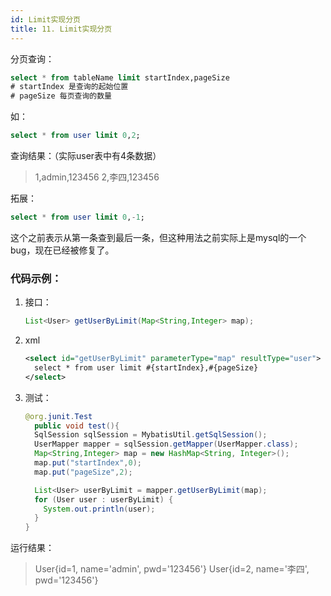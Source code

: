 ```yaml
---
id: Limit实现分页
title: 11. Limit实现分页
---
```


分页查询：

```sql
select * from tableName limit startIndex,pageSize
# startIndex 是查询的起始位置
# pageSize 每页查询的数量
```

如：

```sql
select * from user limit 0,2;
```

查询结果：（实际user表中有4条数据）

>1,admin,123456
>2,李四,123456



拓展：

```sql
select * from user limit 0,-1;
```

这个之前表示从第一条查到最后一条，但这种用法之前实际上是mysql的一个bug，现在已经被修复了。





### 代码示例：

1. 接口：

   ```java
   List<User> getUserByLimit(Map<String,Integer> map);
   ```

2. xml

   ```xml
   <select id="getUserByLimit" parameterType="map" resultType="user">
     select * from user limit #{startIndex},#{pageSize}
   </select>
   ```

3. 测试：

   ```java
   @org.junit.Test
     public void test(){
     SqlSession sqlSession = MybatisUtil.getSqlSession();
     UserMapper mapper = sqlSession.getMapper(UserMapper.class);
     Map<String,Integer> map = new HashMap<String, Integer>();
     map.put("startIndex",0);
     map.put("pageSize",2);
   
     List<User> userByLimit = mapper.getUserByLimit(map);
     for (User user : userByLimit) {
       System.out.println(user);
     }
   }
   ```



运行结果：

>User{id=1, name='admin', pwd='123456'}
>User{id=2, name='李四', pwd='123456'}